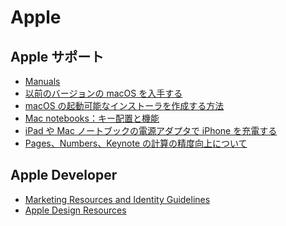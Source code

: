 # Apple

## Apple サポート

- [Manuals](https://support.apple.com/en_US/manuals/repair-manual)
- [以前のバージョンの macOS を入手する](https://support.apple.com/ja-jp/HT211683)
- [macOS の起動可能なインストーラを作成する方法](https://support.apple.com/ja-jp/HT201372)
- [Mac notebooks：キー配置と機能](https://support.apple.com/ja-jp/HT3164)
- [iPad や Mac ノートブックの電源アダプタで iPhone を充電する](https://support.apple.com/ja-jp/HT202105)
- [Pages、Numbers、Keynote の計算の精度向上について](https://support.apple.com/ja-jp/HT210179)

## Apple Developer

- [Marketing Resources and Identity Guidelines](https://developer.apple.com/app-store/marketing/guidelines/)
- [Apple Design Resources](https://developer.apple.com/design/resources/)
